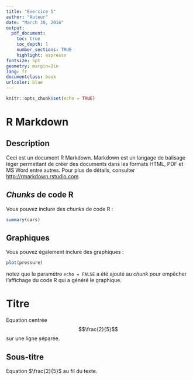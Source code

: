 ```yaml
---
title: "Exercice 5"
author: "Auteur"
date: "March 30, 2016"
output:
  pdf_document:
    toc: true
    toc_depth: 1
    number_sections: TRUE
    highlight: espresso
fontsize: 5pt
geometry: margin=2in
lang: fr
documentclass: book
urlcolor: blue
---
```


```r
knitr::opts_chunk$set(echo = TRUE)
```

# R Markdown

## Description

Ceci est un document R Markdown. Markdown est un langage de balisage léger permettant de créer des documents dans les formats HTML, PDF et MS Word entre autres. Pour plus de détails, consulter <http://rmarkdown.rstudio.com>.

## _Chunks_ de code R

Vous pouvez inclure des _chunks_ de code R :

```r
summary(cars)
```

## Graphiques

Vous pouvez également inclure des graphiques :

```r
plot(pressure)
```

notez que le paramètre `echo = FALSE` a été ajouté au _chunk_ pour empêcher l'affichage du code R qui a généré le graphique.

# Titre

Équation centrée $$\frac{2}{5}$$ sur une ligne séparée.

## Sous-titre

Équation $\frac{2}{5}$ au fil du texte.